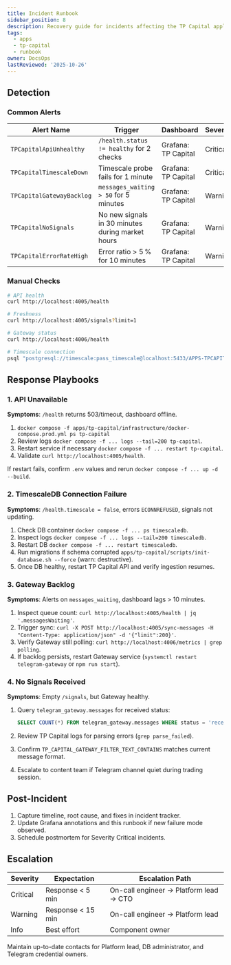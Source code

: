 ```yaml
---
title: Incident Runbook
sidebar_position: 8
description: Recovery guide for incidents affecting the TP Capital application.
tags:
  - apps
  - tp-capital
  - runbook
owner: DocsOps
lastReviewed: '2025-10-26'
---
```

## Detection

### Common Alerts

| Alert Name | Trigger | Dashboard | Severity |
|------------|---------|-----------|----------|
| `TPCapitalApiUnhealthy` | `/health.status != healthy` for 2 checks | Grafana: TP Capital | Critical |
| `TPCapitalTimescaleDown` | Timescale probe fails for 1 minute | Grafana: TP Capital | Critical |
| `TPCapitalGatewayBacklog` | `messages_waiting > 50` for 5 minutes | Grafana: TP Capital | Warning |
| `TPCapitalNoSignals` | No new signals in 30 minutes during market hours | Grafana: TP Capital | Warning |
| `TPCapitalErrorRateHigh` | Error ratio > 5 % for 10 minutes | Grafana: TP Capital | Warning |

### Manual Checks

```bash
# API health
curl http://localhost:4005/health

# Freshness
curl http://localhost:4005/signals?limit=1

# Gateway status
curl http://localhost:4006/health

# Timescale connection
psql "postgresql://timescale:pass_timescale@localhost:5433/APPS-TPCAPITAL?options=-csearch_path=tp_capital" -c "SELECT COUNT(*) FROM tp_capital_signals WHERE ts > now() - interval '5 minutes';"
```

## Response Playbooks

### 1. API Unavailable

**Symptoms**: `/health` returns 503/timeout, dashboard offline.

1. `docker compose -f apps/tp-capital/infrastructure/docker-compose.prod.yml ps tp-capital`
2. Review logs `docker compose -f ... logs --tail=200 tp-capital`.
3. Restart service if necessary `docker compose -f ... restart tp-capital`.
4. Validate `curl http://localhost:4005/health`.

If restart fails, confirm `.env` values and rerun `docker compose -f ... up -d --build`.

### 2. TimescaleDB Connection Failure

**Symptoms**: `/health.timescale = false`, errors `ECONNREFUSED`, signals not updating.

1. Check DB container `docker compose -f ... ps timescaledb`.
2. Inspect logs `docker compose -f ... logs --tail=200 timescaledb`.
3. Restart DB `docker compose -f ... restart timescaledb`.
4. Run migrations if schema corrupted `apps/tp-capital/scripts/init-database.sh --force` (warn: destructive).
5. Once DB healthy, restart TP Capital API and verify ingestion resumes.

### 3. Gateway Backlog

**Symptoms**: Alerts on `messages_waiting`, dashboard lags &gt; 10 minutes.

1. Inspect queue count: `curl http://localhost:4005/health | jq '.messagesWaiting'`.
2. Trigger sync: `curl -X POST http://localhost:4005/sync-messages -H "Content-Type: application/json" -d '{"limit":200}'`.
3. Verify Gateway still polling: `curl http://localhost:4006/metrics | grep polling`.
4. If backlog persists, restart Gateway service (`systemctl restart telegram-gateway` or `npm run start`).

### 4. No Signals Received

**Symptoms**: Empty `/signals`, but Gateway healthy.

1. Query `telegram_gateway.messages` for received status:

   ```sql
   SELECT COUNT(*) FROM telegram_gateway.messages WHERE status = 'received';
   ```

2. Review TP Capital logs for parsing errors (`grep parse_failed`).
3. Confirm `TP_CAPITAL_GATEWAY_FILTER_TEXT_CONTAINS` matches current message format.
4. Escalate to content team if Telegram channel quiet during trading session.

## Post-Incident

1. Capture timeline, root cause, and fixes in incident tracker.
2. Update Grafana annotations and this runbook if new failure mode observed.
3. Schedule postmortem for Severity Critical incidents.

## Escalation

| Severity | Expectation | Escalation Path |
|----------|-------------|-----------------|
| Critical | Response &lt; 5 min | On-call engineer → Platform lead → CTO |
| Warning | Response &lt; 15 min | On-call engineer → Platform lead |
| Info | Best effort | Component owner |

Maintain up-to-date contacts for Platform lead, DB administrator, and Telegram credential owners.
